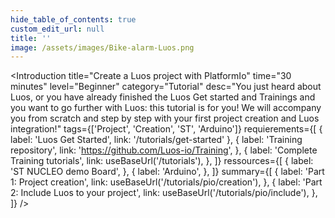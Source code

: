 ```yaml
---
hide_table_of_contents: true
custom_edit_url: null
title: ''
image: /assets/images/Bike-alarm-Luos.png
---
```



<Introduction
  title="Create a Luos project with PlatformIo"
  time="30 minutes"
  level="Beginner"
  category="Tutorial"
  desc="You just heard about Luos, or you have already finished the Luos Get started and Trainings and you want to go further with Luos: this tutorial is for you! We will accompany you from scratch and step by step with your first project creation and Luos integration!"
  tags={['Project', 'Creation', 'ST', 'Arduino']}
  requierements={[
    { label: 'Luos Get Started', link: '/tutorials/get-started' },
    {
      label: 'Training repository',
      link: 'https://github.com/Luos-io/Training',
    },
    {
      label: 'Complete Training tutorials',
      link: useBaseUrl('/tutorials'),
    },
  ]}
  ressources={[
    {
      label: 'ST NUCLEO demo Board',
    },
    {
      label: 'Arduino',
    },
  ]}
  summary={[
    {
      label: 'Part 1: Project creation',
      link: useBaseUrl('/tutorials/pio/creation'),
    },
    {
      label: 'Part 2: Include Luos to your project',
      link: useBaseUrl('/tutorials/pio/include'),
    },
  ]}
/>
